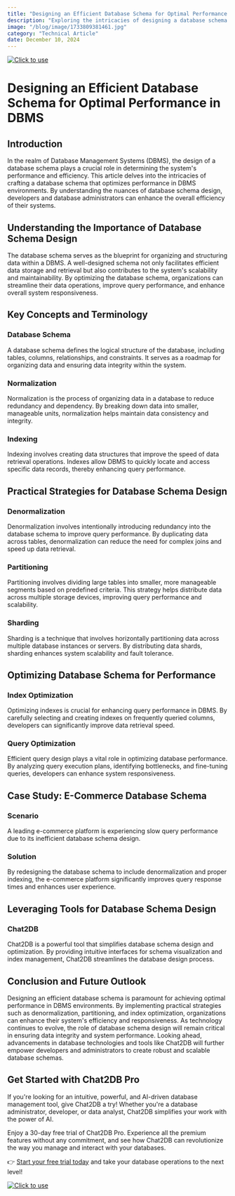 ```yaml
---
title: "Designing an Efficient Database Schema for Optimal Performance in DBMS"
description: "Exploring the intricacies of designing a database schema for optimal performance in Database Management Systems (DBMS)."
image: "/blog/image/1733809381461.jpg"
category: "Technical Article"
date: December 10, 2024
---
```

[![Click to use](/image/blog/bg/chat2db1.png)](https://app.chat2db.ai/)
# Designing an Efficient Database Schema for Optimal Performance in DBMS


<Authors date="December 09, 2024">
  <Author name="Rowan Hill" link="https://chat2db.ai" />
</Authors>

## Introduction

In the realm of Database Management Systems (DBMS), the design of a database schema plays a crucial role in determining the system's performance and efficiency. This article delves into the intricacies of crafting a database schema that optimizes performance in DBMS environments. By understanding the nuances of database schema design, developers and database administrators can enhance the overall efficiency of their systems.

## Understanding the Importance of Database Schema Design

The database schema serves as the blueprint for organizing and structuring data within a DBMS. A well-designed schema not only facilitates efficient data storage and retrieval but also contributes to the system's scalability and maintainability. By optimizing the database schema, organizations can streamline their data operations, improve query performance, and enhance overall system responsiveness.

## Key Concepts and Terminology

### Database Schema

A database schema defines the logical structure of the database, including tables, columns, relationships, and constraints. It serves as a roadmap for organizing data and ensuring data integrity within the system.

### Normalization

Normalization is the process of organizing data in a database to reduce redundancy and dependency. By breaking down data into smaller, manageable units, normalization helps maintain data consistency and integrity.

### Indexing

Indexing involves creating data structures that improve the speed of data retrieval operations. Indexes allow DBMS to quickly locate and access specific data records, thereby enhancing query performance.

## Practical Strategies for Database Schema Design

### Denormalization

Denormalization involves intentionally introducing redundancy into the database schema to improve query performance. By duplicating data across tables, denormalization can reduce the need for complex joins and speed up data retrieval.

### Partitioning

Partitioning involves dividing large tables into smaller, more manageable segments based on predefined criteria. This strategy helps distribute data across multiple storage devices, improving query performance and scalability.

### Sharding

Sharding is a technique that involves horizontally partitioning data across multiple database instances or servers. By distributing data shards, sharding enhances system scalability and fault tolerance.

## Optimizing Database Schema for Performance

### Index Optimization

Optimizing indexes is crucial for enhancing query performance in DBMS. By carefully selecting and creating indexes on frequently queried columns, developers can significantly improve data retrieval speed.

### Query Optimization

Efficient query design plays a vital role in optimizing database performance. By analyzing query execution plans, identifying bottlenecks, and fine-tuning queries, developers can enhance system responsiveness.

## Case Study: E-Commerce Database Schema

### Scenario

A leading e-commerce platform is experiencing slow query performance due to its inefficient database schema design.

### Solution

By redesigning the database schema to include denormalization and proper indexing, the e-commerce platform significantly improves query response times and enhances user experience.

## Leveraging Tools for Database Schema Design

### Chat2DB

Chat2DB is a powerful tool that simplifies database schema design and optimization. By providing intuitive interfaces for schema visualization and index management, Chat2DB streamlines the database design process.

## Conclusion and Future Outlook

Designing an efficient database schema is paramount for achieving optimal performance in DBMS environments. By implementing practical strategies such as denormalization, partitioning, and index optimization, organizations can enhance their system's efficiency and responsiveness. As technology continues to evolve, the role of database schema design will remain critical in ensuring data integrity and system performance. Looking ahead, advancements in database technologies and tools like Chat2DB will further empower developers and administrators to create robust and scalable database schemas.

## Get Started with Chat2DB Pro

If you're looking for an intuitive, powerful, and AI-driven database management tool, give Chat2DB a try! Whether you're a database administrator, developer, or data analyst, Chat2DB simplifies your work with the power of AI.

Enjoy a 30-day free trial of Chat2DB Pro. Experience all the premium features without any commitment, and see how Chat2DB can revolutionize the way you manage and interact with your databases.

👉 [Start your free trial today](https://app.chat2db.ai/) and take your database operations to the next level!

[![Click to use](/image/blog/bg/chat2db.jpg)](https://app.chat2db.ai/)